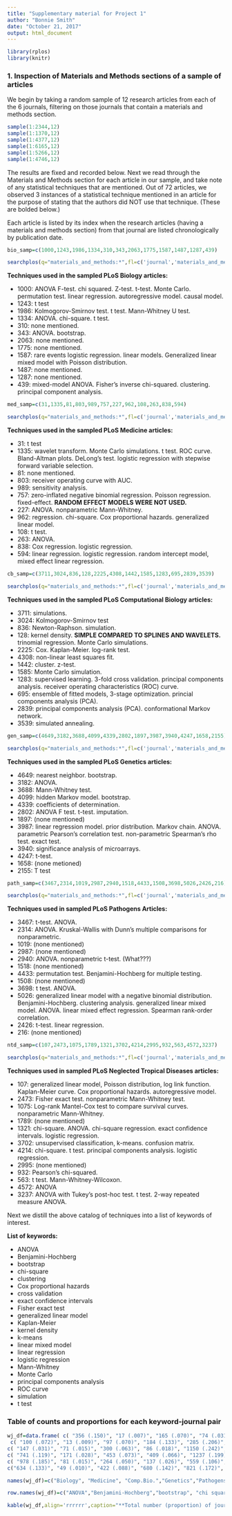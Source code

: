 ```yaml
---
title: "Supplementary material for Project 1"
author: "Bonnie Smith"
date: "October 21, 2017"
output: html_document
---
```


```r

library(rplos)
library(knitr)

```

### 1.  Inspection of Materials and Methods sections of a sample of articles

We begin by taking a random sample of 12 research articles from each of the 6 journals, filtering on those journals that contain a materials and methods section.

```r

sample(1:2344,12)
sample(1:1370,12)
sample(1:4377,12)
sample(1:6165,12)
sample(1:5266,12)
sample(1:4746,12)

```

The results are fixed and recorded below.  Next we read through the Materials and Methods section for each article in our sample, and take note of any statistical techniques that are mentioned.  Out of 72 articles, we observed 3 instances of a statistical technique mentioned in an article for the purpose of stating that the authors did NOT use that technique.  (These are bolded below.) 

Each article is listed by its index when the research articles (having a materials and methods section) from that journal are listed chronologically by publication date.  

```r

bio_samp=c(1000,1243,1986,1334,310,343,2063,1775,1587,1487,1287,439)

searchplos(q="materials_and_methods:*",fl=c('journal','materials_and_methods'), fq=c("doc_type:full", 'article_type:"Research Article"', 'journal:"PLoS Biology"'),sort='publication_date asc', start=439, limit=1)$data$materials_and_methods

```

**Techniques used in the sampled PLoS Biology articles:**

   * 1000:  ANOVA F-test. chi squared.  Z-test. t-test.  Monte Carlo.  permutation test.  linear regression.  autoregressive model.  causal model.
   * 1243: t test
   * 1986:  Kolmogorov-Smirnov test.  t test.  Mann-Whitney U test.
   * 1334:  ANOVA.  chi-square.  t test.
   * 310: none mentioned.
   * 343:  ANOVA.  bootstrap.
   * 2063: none mentioned.
   * 1775: none mentioned.
   * 1587: rare events logistic regression.  linear models.  Generalized linear mixed model with Poisson distribution.
   * 1487: none mentioned.
   * 1287: none mentioned.
   * 439: mixed-model ANOVA.  Fisher's inverse chi-squared.  clustering.  principal component analysis.  


```r

med_samp=c(31,1335,81,803,989,757,227,962,108,263,838,594)

searchplos(q="materials_and_methods:*",fl=c('journal','materials_and_methods'), fq=c("doc_type:full", 'article_type:"Research Article"', 'journal:"PLoS Medicine"'),sort='publication_date asc', start=594, limit=1)$data$materials_and_methods

```

**Techniques used in the sampled PLoS Medicine articles:**

   * 31: t test
   * 1335:  wavelet transform.  Monte Carlo simulations. t test.  ROC curve. Bland-Altman plots.  DeLong's test.  logistic regression with stepwise forward variable selection.
   * 81: none mentioned.
   * 803: receiver operating curve with AUC.
   * 989: sensitivity analysis.
   * 757: zero-inflated negative binomial regression.  Poisson regression.  fixed-effect.  **RANDOM EFFECT MODELS WERE NOT USED.**
   * 227: ANOVA.  nonparametric Mann-Whitney.
   * 962: regression.  chi-square. Cox proportional hazards.  generalized linear model.
   * 108: t test.
   * 263: ANOVA.
   * 838: Cox regression.  logistic regression.
   * 594: linear regression.  logistic regression.  random intercept model, mixed effect linear regression.


```r

cb_samp=c(3711,3024,836,128,2225,4308,1442,1585,1283,695,2839,3539)

searchplos(q="materials_and_methods:*",fl=c('journal','materials_and_methods'), fq=c("doc_type:full", 'article_type:"Research Article"', 'journal:"PLoS Computational Biology"'),sort='publication_date asc', start=3539, limit=1)$data$materials_and_methods


```

**Techniques used in the sampled PLoS Computational Biology articles:**

   * 3711: simulations.  
   * 3024: Kolmogorov-Smirnov test
   * 836: Newton-Raphson.  simulation.
   * 128: kernel density.  **SIMPLE COMPARED TO SPLINES AND WAVELETS.**  trinomial regression.  Monte Carlo simulations.
   * 2225: Cox.  Kaplan-Meier.  log-rank test.
   * 4308: non-linear least squares fit.
   * 1442: cluster.  z-test.
   * 1585: Monte Carlo simulation.
   * 1283: supervised learning.  3-fold cross validation.  principal components analysis. receiver operating characteristics (ROC) curve.
   * 695: ensemble of fitted models, 3-stage optimization.  princial components analysis (PCA).
   * 2839: principal components analysis (PCA).  conformational Markov network.
   * 3539: simulated annealing.

```r

gen_samp=c(4649,3182,3688,4099,4339,2802,1897,3987,3940,4247,1658,2155)

searchplos(q="materials_and_methods:*",fl=c('journal','materials_and_methods'), fq=c("doc_type:full", 'article_type:"Research Article"', 'journal:"PLoS Genetics"'),sort='publication_date asc', start=2155, limit=1)$data$materials_and_methods

```

**Techniques used in the sampled PLoS Genetics articles:**

   * 4649: nearest neighbor.  bootstrap.
   * 3182: ANOVA.
   * 3688: Mann-Whitney test.
   * 4099: hidden Markov model.  bootstrap.
   * 4339: coefficients of determination.  
   * 2802: ANOVA F test.  t-test.  imputation.
   * 1897: (none mentioned)
   * 3987: linear regression model.  prior distribution.  Markov chain.  ANOVA.  parametric Pearson's correlation test.  non-parametric Spearman's rho test.  exact test.
   * 3940: significance analysis of microarrays.
   * 4247: t-test.
   * 1658: (none metioned)
   * 2155: T test
   

```r

path_samp=c(3467,2314,1019,2987,2940,1518,4433,1508,3698,5026,2426,216)

searchplos(q="materials_and_methods:*",fl=c('journal','materials_and_methods'), fq=c("doc_type:full", 'article_type:"Research Article"', 'journal:"PLoS Pathogens"'),sort='publication_date asc', start=216, limit=1)$data$materials_and_methods

```

**Techniques used in sampled PLoS Pathogens Articles:**

   * 3467: t-test.  ANOVA.
   * 2314: ANOVA. Kruskal-Wallis with Dunn's multiple comparisons for nonparametric.
   * 1019: (none mentioned)
   * 2987: (none mentioned)
   * 2940: ANOVA. nonparametric t-test.  (What???)
   * 1518: (none mentioned)
   * 4433: permutation test.  Benjamini-Hochberg for multiple testing.
   * 1508: (none mentioned)
   * 3698: t test.  ANOVA.
   * 5026: generalized linear model with a negative binomial distribution.  Benjamini-Hochberg.  clustering analysis.  generalized linear mixed model. ANOVA.  linear mixed effect regression.  Spearman rank-order correlation.
   * 2426: t-test.  linear regression.
   * 216: (none mentioned)
   

```r

ntd_samp=c(107,2473,1075,1789,1321,3702,4214,2995,932,563,4572,3237)

searchplos(q="materials_and_methods:*",fl=c('journal','materials_and_methods'), fq=c("doc_type:full", 'article_type:"Research Article"', 'journal:"PLoS Neglected Tropical Diseases"'),sort='publication_date asc', start=3237, limit=1)$data$materials_and_methods

```

**Techniques used in sampled PLoS Neglected Tropical Diseases articles:**

   * 107: generalized linear model, Poisson distribution, log link function.  Kaplan-Meier curve.  Cox proportional hazards.  autoregressive model.
   * 2473: Fisher exact test.  nonparametric Mann-Whitney test.
   * 1075: Log-rank Mantel-Cox test to compare survival curves.  nonparametric Mann-Whitney.
   * 1789: (none mentioned)
   * 1321: chi-square.  ANOVA.  chi-square regression.  exact confidence intervals.  logistic regression.
   * 3702: unsupervised classification, k-means.  confusion matrix.
   * 4214: chi-square.  t test. principal components analysis.  logistic regression.
   * 2995: (none mentioned)
   * 932: Pearson's chi-squared.
   * 563: t test.  Mann-Whitney-Wilcoxon.
   * 4572: ANOVA
   * 3237: ANOVA with Tukey's post-hoc test.  t test.  2-way repeated measure ANOVA.
   

Next we distill the above catalog of techniques into a list of keywords of interest.

**List of keywords:**

   * ANOVA
   * Benjamini-Hochberg
   * bootstrap
   * chi-square
   * clustering
   * Cox proportional hazards
   * cross validation
   * exact confidence intervals
   * Fisher exact test
   * generalized linear model
   * Kaplan-Meier
   * kernel density
   * k-means
   * linear mixed model
   * linear regression
   * logistic regression
   * Mann-Whitney
   * Monte Carlo
   * principal components analysis
   * ROC curve
   * simulation
   * t test
   
### Table of counts and proportions for each keyword-journal pair   
   
```r

wj_df=data.frame( c( "356 (.150)", "17 (.007)", "165 (.070)", "74 (.031)", "378 (.160)", "11 (.005)", "48 (.020)", "55 (.023)", "75 (.032)", "32 (.014)", "22 (.009)", "16 (.007)", "118 (.050)", "41 (.017)", "120 (.051)", "86 (.036)", "50 (.021)", "14 (.006)", "356 (.150)", "1469 (.621)", "2367 (1.00)" ),
 c( "100 (.072)", "13 (.009)", "97 (.070)", "184 (.133)", "285 (.206)", "135 (.098)", "35 (.025)", "120 (.087)", "31 (.022)", "134 (.097)", "3 (.002)", "21 (.015)", "176 (.127)", "330 (.239)", "97 (.070)", "79 (.057)", "55 (.040)", "34 (.025)", "157 (.114)", "1093 (.791)", "1381 (1.00)" ),  
c( "147 (.031)", "71 (.015)", "300 (.063)", "86 (.018)", "1150 (.242)", "16 (.003)", "356 (.075)", "113 (.024)", "53 (.011)", "16 (.003)", "94 (.020)", "11 (.002)", "223 (.047)", "95 (.020)", "88 (.019)", "452 (.095)", "238 (.050)", "154 (.032)", "2608 (.549)", "2191 (.462)", "4747 (1.00)"  ),
c( "741 (.119)", "171 (.028)", "453 (.073)", "409 (.066)", "1237 (.199)", "57 (.009)", "104 (.017)", "458 (.074)", "96 (.015)", "99 (.016)", "65 (.010)", "97 (.016)", "468 (.075)", "277 (.045)", "333 (.054)", "144 (.023)", "405 (.065)", "50 (.008)", "634 (.102)", "4353 (.702)", "6205 (1.00)"   ),
c( "978 (.185)", "81 (.015)", "264 (.050)", "137 (.026)", "559 (.106)", "19 (.004)", "31 (.006)", "188 (.036)", "53 (.010)", "216 (.041)", "18 (.003)", "33 (.006)", "240 (.045)", "66 (.012)", "676 (.128)", "107 (.020)", "64 (.012)", "17 (.003)", "225 (.043)", "3729 (.706)", "5280 (1.00)" ),
c("634 (.133)", "49 (.010)", "422 (.088)", "680 (.142)", "821 (.172)", "36 (.008)", "94 (.020)", "499 (.104)", "126 (.026)", "134 (.028)", "15 (.003)", "56 (.012)", "317 (.066)", "623 (.130)", "653 (.137)", "252 (.053)", "158 (.033)", "200 (.042)", "367 (.077)", "3958 (.828)", "4780 (1.00)"  ) )

names(wj_df)=c("Biology", "Medicine", "Comp.Bio.","Genetics","Pathogens", "N.T.Diseases")

row.names(wj_df)=c("ANOVA","Benjamini-Hochberg","bootstrap", "chi square","clustering", "Cox prop. hazards", "cross validation", "Fisher exact test", "GLM", "Kaplan-Meier","k-means" ,"linear mixed model", "linear regression","logistic regression", "Mann-Whitney","Monte Carlo", "PCA", "ROC", "simulation", "t test", "TOTAL")

kable(wj_df,align='rrrrrr',caption="**Total number (proportion) of journal's research articles containing the keyword.**  The first number in each cell is the total number of research articles published in the given journal in which the keyword appears in the Materials and Methods section.  The second number is the proportion of all research articles in that journal that contain the keyword.")


```


